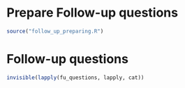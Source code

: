 
# Prepare Follow-up questions
```r
source("follow_up_preparing.R")
```

# Follow-up questions

```r
invisible(lapply(fu_questions, lapply, cat))
```

